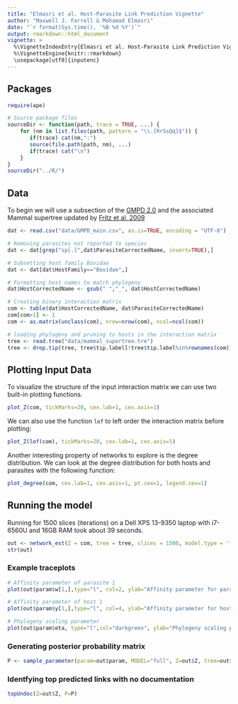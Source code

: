```yaml
---
title: "Elmasri et al. Host-Parasite Link Prediction Vignette"
author: "Maxwell J. Farrell & Mohamad Elmasri"
date: "`r format(Sys.time(), '%B %d %Y')`"
output: rmarkdown::html_document
vignette: >
  %\VignetteIndexEntry{Elmasri et al. Host-Parasite Link Prediction Vignette}
  %\VignetteEngine{knitr::rmarkdown}
  \usepackage[utf8]{inputenc}
---
```


## Packages
```r
require(ape)

# Source package files
sourceDir <- function(path, trace = TRUE, ...) {
    for (nm in list.files(path, pattern = "\\.[RrSsQq]$")) {
       if(trace) cat(nm,":")           
       source(file.path(path, nm), ...)
       if(trace) cat("\n")
    }
}
sourceDir("../R/")

```



## Data

To begin we will use a subsection of the [GMPD 2.0](https://esajournals.onlinelibrary.wiley.com/doi/full/10.1002/ecy.1799) and the associated Mammal supertree updated by [Fritz et al. 2009](https://onlinelibrary.wiley.com/doi/abs/10.1111/j.1461-0248.2009.01307.x)

```r

dat <- read.csv("data/GMPD_main.csv", as.is=TRUE, encoding = "UTF-8")

# Removing parasites not reported to species
dat <- dat[grep("sp[.]",dat$ParasiteCorrectedName, invert=TRUE),]

# Subsetting host family Bovidae
dat <- dat[dat$HostFamily=="Bovidae",]

# Formatting host names to match phylogeny
dat$HostCorrectedName <- gsub(" ","_", dat$HostCorrectedName)

# Creating binary interaction matrix
com <- table(dat$HostCorrectedName, dat$ParasiteCorrectedName)
com[com>1] <- 1
com <- as.matrix(unclass(com), nrow=nrow(com), ncol=ncol(com))

# loading phylogeny and pruning to hosts in the interaction matrix
tree <- read.tree("data/mammal_supertree.tre")
tree <- drop.tip(tree, tree$tip.label[!tree$tip.label%in%rownames(com)])

```


## Plotting Input Data

To visualize the structure of the input interaction matrix we can use two built-in plotting functions.

```r

plot_Z(com, tickMarks=20, cex.lab=1, cex.axis=1)

```

We can also use the function `lof` to left order the interaction matrix before plotting:

```r

plot_Z(lof(com), tickMarks=20, cex.lab=1, cex.axis=1)

```

Another interesting property of networks to explore is the degree distribution. We can look at the degree distribution for both hosts and parasites with the following function: 

```r

plot_degree(com, cex.lab=1, cex.axis=1, pt.cex=1, legend.cex=1)

```


## Running the model

Running for 1500 slices (iterations) on a Dell XPS 13-9350 laptop with i7-6560U and 16GB RAM took about 39 seconds. 

```r

out <- network_est(Z = com, tree = tree, slices = 1500, model.type = 'full')
str(out)

```

### Example traceplots

```r

# Affinity parameter of parasite 1
plot(out$param$w[1,],type="l", col=2, ylab="Affinity parameter for parasite 1", xlab="Iteration")

# Affinity parameter of host 1
plot(out$param$y[1,],type="l", col=4, ylab="Affinity parameter for host 1", xlab="Iteration")

# Phylogeny scaling parameter
plot(out$param$eta, type="l",col="darkgreen", ylab="Phylogeny scaling parameter (EB model)", xlab="Iteration")

```


### Generating posterior probability matrix

```r

P <- sample_parameter(param=out$param, MODEL="full", Z=out$Z, tree=out$tree, size = 500)

```

### Identfying top predicted links with no documentation

```r

topUndoc(Z=out$Z, P=P)

```


